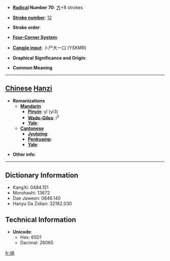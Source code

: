 * '''[[Wiktionary:Chinese radical index| Radical]] Number 70''': [[Wiktionary:Chinese radical index 方|方]]+8 strokes

* '''[[Wiktionary:Chinese total strokes index|Stroke number]]''': [[Wiktionary:Chinese total strokes index 12|12]]

* '''Stroke order''': 

* '''[[Wiktionary:Chinese four corner index|Four-Corner System]]''': 

* '''[[Wiktionary:Chinese Cangjie index|Cangjie input]]''': 卜尸大一口 (YSKMR)

* '''Graphical Significance and Origin''': 

* '''Common Meaning'''

----

== [[Chinese]] [[Hanzi]] ==

* '''Romanizations'''
** '''[[Mandarin]]'''
*** '''[[Pinyin]]''': yǐ (yi3)
*** '''[[Wade-Giles]]''': i<sup>3</sup>
*** '''[[Yale]]''': 
** '''[[Cantonese]]'''
*** '''[[Jyutping]]''':
*** '''[[Penkyamp]]''': 
*** '''[[Yale]]''': 

* '''Other info''': 

----

== Dictionary Information ==

* KangXi: 0484.151
* Morohashi: 13672
* Dae Jaweon: 0846.140
* Hanyu Da Zidian: 32182.030

== Technical Information ==

* '''Unicode''':
** Hex: 65D1
** Decimal: 26065

[[fr:旑]]